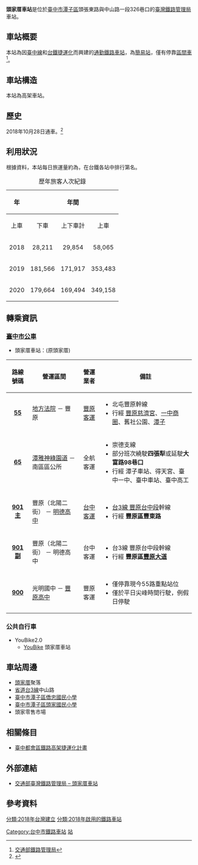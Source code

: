{{NoteTA |G1=Railway |G2=Transport}}
{{Infobox_Station
| name           = 頭家厝車站
| eng_name       = Toujiacuo Station
| linecolour     = {{台鐵顏色}}
| image          =TRA Toujiacuo Station 2020-09-15.jpg 
| operator       = [[臺灣鐵路管理局|臺灣鐵路管理局]]
| line           = {{rint|tw|tra}} [[臺中線|臺中線]]
| country        = {{TWN}}
| borough        = [[臺中市|臺中市]][[潭子區|潭子區]][[頭家東里|頭家東里]]
| address        = 頭張東路43巷8號
| opened         = 2018年10月28日
| code           = 3260
| type = 台鐵車站
| structure =高架車站
| classification = [[臺灣鐵路管理局車站等級#簡易站|簡易站]]
| platform       = [[側式月台|側式月台]]兩座
| distance       = 距離[[基隆車站|基隆]]端186.0公里
| passengers     = {{TRA ridership|station={{PAGENAME}}}}
| pass_rank      = 第{{TRA ridership-rank|station={{PAGENAME}}}}名<small>（{{TRA ridership-date}}）</small>
| adjacent       = {{Adjacent stations|system=臺鐵|line=山線|left=潭子|right=松竹|note-left=1.9km|note-mid=距離[[基隆車站|基隆]]186.0km|note-right=1.7km}}
}}
'''頭家厝車站'''是位於[[臺中市|臺中市]][[潭子區|潭子區]]頭張東路與中山路一段326巷口的[[臺灣鐵路管理局|臺灣鐵路管理局]]車站。

==車站概要==
本站為因[[臺中線|臺中線]]和[[台鐵捷運化|台鐵捷運化]]而興建的[[通勤鐵路車站|通勤鐵路車站]]，為[[簡易站|簡易站]]，僅有停靠[[臺鐵區間車|區間車]]<ref>[https://www.railway.gov.tw/tra-tip-web/tip 交通部鐵路管理局] </ref>。

== 車站構造 ==
本站為高架車站。

==歷史==
2018年10月28日通車。<ref>{{cite web|language=zh-tw|url=http://news.ltn.com.tw/news/local/paper/1234768|title=〈中部〉鐵路高架化第二階段 新增5站10月28日通車|author=|publisher=自由時報|date=2018-09-26|accessdate=|archive-date=2018-10-02|archive-url=https://web.archive.org/web/20181002180900/http://news.ltn.com.tw/news/local/paper/1234768|dead-url=no}}</ref>
== 利用狀況 ==
根據{{TRA ridership-date}}資料，本站每日旅運量約為{{TRA ridership|station={{PAGENAME}}}}，在台鐵各站中排行第{{TRA ridership-rank|station={{PAGENAME}}}}名。
{| class="wikitable" style="text-align: right; font-size:85%"
|+歷年旅客人次紀錄
! colspan="1" rowspan="2" align="center" | 年
! colspan="3" align="center" |年間
! rowspan="2" align="center" width="1em" |來源
! colspan="2" align="center" |日平均
|-
! colspan="1" align="center" |上車
! colspan="1" align="center" |下車
! colspan="1" align="center" |上下車計
! colspan="1" align="center" |上車
! colspan="1" align="center" |上下車
|-
|2018||28,211 	||	29,854 	||	58,065 ||<ref name="TRA2018">{{Cite web|url=https://www.railway.gov.tw/tra-tip-web/tip/file/246eed46-c11a-476a-a29f-b253c05eb204 |publisher=臺灣鐵路管理局 |title=107年報各站客貨運起訖量  Volume of Passenger & Freight Traffic |accessdate=2019-05-25|archive-url=https://web.archive.org/web/20190604001216/https://www.railway.gov.tw/tra-tip-web/tip/file/246eed46-c11a-476a-a29f-b253c05eb204|archive-date=2019-06-05}}</ref>||{{noteTag|name=啟用|1=該站於2018年10月28日啟用}}434 ||{{noteTag|name=啟用}}893 
|-
|2019||181,566
|171,917
|353,483
|<ref>{{Cite web|title=2019台灣鐵路車站營運旅客起訖量表|url=https://www.railway.gov.tw/tra-tip-web/tip/file/7703f24b-0378-4419-88a3-9363d0457d54|accessdate=|author=|date=2020年11月15日|format=|publisher=台灣鐵路管理局|language=|archive-date=2020年9月13日|archive-url=https://web.archive.org/web/20200913143641/https://www.railway.gov.tw/tra-tip-web/tip/file/7703f24b-0378-4419-88a3-9363d0457d54|dead-url=no}}</ref>
|497
|968
|-
|2020||179,664||169,494||349,158||<ref>{{Cite web|url=https://www.railway.gov.tw/tra-tip-web/tip/file/3a678caa-5f96-48cf-870c-9b3aa93e076b |publisher=臺灣鐵路管理局 |title=中華民國109年 臺灣鐵路統計年報 Statistical Report of Taiwan Railways Administration －2020－|accessdate=2021-05-21|format=pdf|archive-url=https://web.archive.org/web/20210511215825/https://www.railway.gov.tw/tra-tip-web/tip/file/3a678caa-5f96-48cf-870c-9b3aa93e076b|archive-date=2021-05-11|dead-url=no}}</ref>||491||954 
|}
{{noteFoot}}

== 轉乘資訊 ==
=== [[臺中市市區公車|臺中市公車]] ===
*頭家厝車站：(原頭家厝)

{| class="wikitable" width="100%" align="center" 
|-
!路線號碼 
!營運區間
!營運業者
!備註
|-
| align="center" | '''[[台中市公車55路|55]]'''
|[[臺灣臺中地方法院|地方法院]] － 豐原
| align="center" | [[豐原客運|豐原客運]]
|
*北屯豐原幹線
*行經 [[豐原慈濟宮|豐原慈濟宮]]、[[一中商圈|一中商圈]]、舊社公園、[[潭子區|潭子]]
|-
| align="center" | '''[[台中市公車65路|65]]'''
|[[潭雅神自行車道|潭雅神綠園道]] － 南區區公所
| align="center" | 全航客運
|
*崇德支線
*部分班次繞駛'''四張犁'''或延駛'''大富路98巷口'''
*行經 潭子車站、得天宮、臺中一中、臺中車站、臺中高工
|-
| align="center" | '''[[台中市公車901路|901主]]'''
|豐原（北陽二街） － [[臺中市私立明德高級中學|明德高中]]
| align="center" | [[台中客運|台中客運]]
|
*[[台3線|台3線 豐原台中段]]幹線
*行經 '''豐原區豐東路'''
|-
| align="center" | '''[[台中市公車901路|901副]]'''
|豐原（北陽二街） － 明德高中
| align="center" | 台中客運
|
*台3線 豐原台中段幹線
*行經 '''豐原區[[豐原大道|豐原大道]]'''
|-
| align="center" | '''[[台中市公車900路|900]]'''
|光明國中 － [[國立豐原高級中學|豐原高中]]
| align="center" | 豐原客運
|
*僅停靠現今55路重點站位
*僅於平日尖峰時間行駛，例假日停駛
|}

=== 公共自行車 ===
*YouBike2.0
**[[臺中市公共自行車租賃系統|YouBike]] 頭家厝車站

== 車站周邊 ==
* [[頭家厝|頭家厝]]聚落
* [[省道|省道]][[台3線|台3線]]中山路
* [[臺中市潭子區僑忠國民小學|臺中市潭子區僑忠國民小學]]
* [[臺中市潭子區頭家國民小學|臺中市潭子區頭家國民小學]]
* 頭家零售市場

==相關條目==
*[[臺中都會區鐵路高架捷運化計畫|臺中都會區鐵路高架捷運化計畫]]

==外部連結==
*[https://www.railway.gov.tw/tra-tip-web/tip/tip00H/tipH41/viewStaInfo/3260 交通部臺灣鐵路管理局 – 頭家厝車站] {{Wayback|url=https://www.railway.gov.tw/tra-tip-web/tip/tip00H/tipH41/viewStaInfo/3260 |date=20200813120745 }}

==參考資料==
{{reflist}}

{{台灣鐵路台中線}}
{{DEFAULTSORT:Toujiacuo Station}}
[[Category:台中市鐵路車站|Category:台中市鐵路車站]]
[[Category:潭子區|站]]
[[分類:2018年台灣建立|分類:2018年台灣建立]]
[[分類:2018年啟用的鐵路車站|分類:2018年啟用的鐵路車站]]